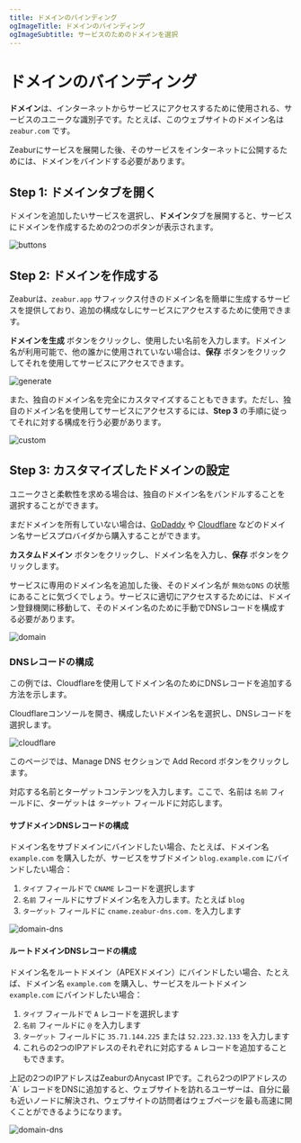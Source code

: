 ```yaml
---
title: ドメインのバインディング
ogImageTitle: ドメインのバインディング
ogImageSubtitle: サービスのためのドメインを選択
---
```



# ドメインのバインディング

**ドメイン**は、インターネットからサービスにアクセスするために使用される、サービスのユニークな識別子です。たとえば、このウェブサイトのドメイン名は `zeabur.com` です。

Zeaburにサービスを展開した後、そのサービスをインターネットに公開するためには、ドメインをバインドする必要があります。

## Step 1: ドメインタブを開く

ドメインを追加したいサービスを選択し、**ドメイン**タブを展開すると、サービスにドメインを作成するための2つのボタンが表示されます。

![buttons](/deploy/domain/buttons.png)

## Step 2: ドメインを作成する

Zeaburは、`zeabur.app` サフィックス付きのドメイン名を簡単に生成するサービスを提供しており、追加の構成なしにサービスにアクセスするために使用できます。

**ドメインを生成** ボタンをクリックし、使用したい名前を入力します。ドメイン名が利用可能で、他の誰かに使用されていない場合は、**保存** ボタンをクリックしてそれを使用してサービスにアクセスできます。

![generate](/deploy/domain/generate.png)

また、独自のドメイン名を完全にカスタマイズすることもできます。ただし、独自のドメイン名を使用してサービスにアクセスするには、**Step 3** の手順に従ってそれに対する構成を行う必要があります。

![custom](/deploy/domain/custom.png)

## Step 3: カスタマイズしたドメインの設定

ユニークさと柔軟性を求める場合は、独自のドメイン名をバンドルすることを選択することができます。

まだドメインを所有していない場合は、[GoDaddy](https://www.godaddy.com) や [Cloudflare](https://www.cloudflare.com) などのドメイン名サービスプロバイダから購入することができます。

**カスタムドメイン** ボタンをクリックし、ドメイン名を入力し、**保存** ボタンをクリックします。

サービスに専用のドメイン名を追加した後、そのドメイン名が `無効なDNS` の状態にあることに気づくでしょう。サービスに適切にアクセスするためには、ドメイン登録機関に移動して、そのドメイン名のために手動でDNSレコードを構成する必要があります。

![domain](/deploy/domain/invalid-dns.png)

### DNSレコードの構成

この例では、Cloudflareを使用してドメイン名のためにDNSレコードを追加する方法を示します。

Cloudflareコンソールを開き、構成したいドメイン名を選択し、DNSレコードを選択します。

![cloudflare](/deploy/domain/cloudflare.png)

このページでは、Manage DNS セクションで Add Record ボタンをクリックします。

対応する名前とターゲットコンテンツを入力します。ここで、名前は `名前` フィールドに、ターゲットは `ターゲット` フィールドに対応します。

#### サブドメインDNSレコードの構成

ドメイン名をサブドメインにバインドしたい場合、たとえば、ドメイン名 `example.com` を購入したが、サービスをサブドメイン `blog.example.com` にバインドしたい場合：

1. `タイプ` フィールドで `CNAME` レコードを選択します
2. `名前` フィールドにサブドメイン名を入力します。たとえば `blog`
3. `ターゲット` フィールドに `cname.zeabur-dns.com.` を入力します

![domain-dns](/deploy/domain/dns-cname-record.png)

#### ルートドメインDNSレコードの構成

ドメイン名をルートドメイン（APEXドメイン）にバインドしたい場合、たとえば、ドメイン名 `example.com` を購入し、サービスをルートドメイン `example.com` にバインドしたい場合：

1. `タイプ` フィールドで `A` レコードを選択します
2. `名前` フィールドに `@` を入力します
3. `ターゲット` フィールドに `35.71.144.225` または `52.223.32.133` を入力します
4. これらの2つのIPアドレスのそれぞれに対応する `A` レコードを追加することもできます。

<Callout>
  上記の2つのIPアドレスはZeaburのAnycast IPです。これら2つのIPアドレスの`A` レコードをDNSに追加すると、ウェブサイトを訪れるユーザーは、自分に最も近いノードに解決され、ウェブサイトの訪問者はウェブページを最も高速に開くことができるようになります。
</Callout>

![domain-dns](/deploy/domain/dns-a-record.png)